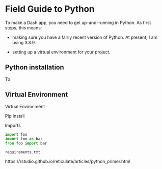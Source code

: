 # Field Guide to Python

To make a Dash app, you need to get up-and-running in Python. 
As first steps, this means:

- making sure you have a fairly recent version of Python. 
  At present, I am using 3.8.9.

- setting up a virtual environment for your project.

## Python installation

To 

## Virtual Environment

Virtual Environment

Pip install

Imports

```python
import foo
import foo as bar
from foo import bar
```

`requirements.txt`

https://rstudio.github.io/reticulate/articles/python_primer.html
